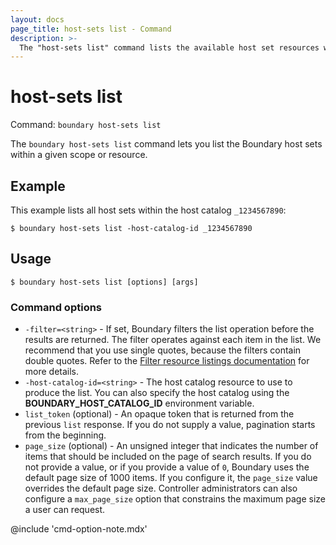 ```yaml
---
layout: docs
page_title: host-sets list - Command
description: >-
  The "host-sets list" command lists the available host set resources within a given scope or resource.
---
```


# host-sets list

Command: `boundary host-sets list`

The `boundary host-sets list` command lets you list the Boundary host sets within a given scope or resource.

## Example

This example lists all host sets within the host catalog `_1234567890`:

```shell-session
$ boundary host-sets list -host-catalog-id _1234567890
```

## Usage

<CodeBlockConfig hideClipboard>

```shell-session
$ boundary host-sets list [options] [args]
```

</CodeBlockConfig>

### Command options

- `-filter=<string>` - If set, Boundary filters the list operation before the results are returned.
The filter operates against each item in the list.
We recommend that you use single quotes, because the filters contain double quotes.
Refer to the [Filter resource listings documentation](/boundary/docs/concepts/filtering/resource-listing) for more details.
- `-host-catalog-id=<string>` - The host catalog resource to use to produce the list.
You can also specify the host catalog using the **BOUNDARY_HOST_CATALOG_ID** environment variable.
- `list_token` (optional) - An opaque token that is returned from the previous `list` response.
If you do not supply a value, pagination starts from the beginning.
- `page_size` (optional) - An unsigned integer that indicates the number of items that should be included on the page of search results.
If you do not provide a value, or if you provide a value of `0`, Boundary uses the default page size of 1000 items.
If you configure it, the `page_size` value overrides the default page size.
Controller administrators can also configure a `max_page_size` option that constrains the maximum page size a user can request.

@include 'cmd-option-note.mdx'